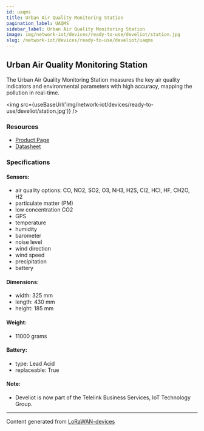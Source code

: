 ```yaml
---
id: uaqms
title: Urban Air Quality Monitoring Station
pagination_label: UAQMS
sidebar_label: Urban Air Quality Monitoring Station
image: img/network-iot/devices/ready-to-use/develiot/station.jpg
slug: /network-iot/devices/ready-to-use/develiot/uaqms
---
```



## Urban Air Quality Monitoring Station

The Urban Air Quality Monitoring Station measures the key air quality indicators and environmental
parameters with high accuracy, mapping the pollution in real-time.

<img src={useBaseUrl('img/network-iot/devices/ready-to-use/develiot/station.jpg')} />

### Resources

- [Product Page](https://www.tbs.tech/iot-urban-air-quality-monitoring/#the-solution)
- [Datasheet](https://www.tbs.tech/wp-content/uploads/2023/03/Datasheet-Urban-Air-Quality-Monitoring-Station-EN-v7.3-March-2023.pdf)

### Specifications

#### Sensors:

- air quality options: CO, NO2, SO2, O3, NH3, H2S, Cl2, HCl, HF, CH2O, H2
- particulate matter (PM)
- low concentration CO2
- GPS
- temperature
- humidity
- barometer
- noise level
- wind direction
- wind speed
- precipitation
- battery

#### Dimensions:

- width: 325 mm
- length: 430 mm
- height: 185 mm

#### Weight:

- 11000 grams

#### Battery:

- type: Lead Acid
- replaceable: True

#### Note:

- Develiot is now part of the Telelink Business Services, IoT Technology Group.

---

Content generated from [LoRaWAN-devices](https://github.com/TheThingsNetwork/lorawan-devices)
